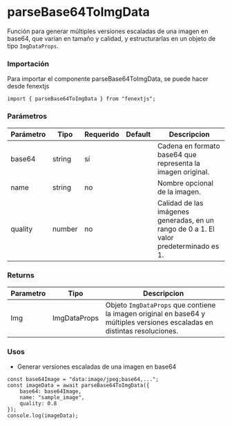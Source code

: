 # parseBase64ToImgData

Función para generar múltiples versiones escaladas de una imagen en base64, que varían en tamaño y calidad, y estructurarlas en un objeto de tipo `ImgDataProps`.

### Importación

Para importar el componente parseBase64ToImgData, se puede hacer desde fenextjs

```tsx copy
import { parseBase64ToImgData } from "fenextjs";
```

### Parámetros

| Parámetro | Tipo | Requerido | Default | Descripcion |
| --------- | ---- | --------- | ------- | ----------- |
| base64 | string | sí |  | Cadena en formato base64 que representa la imagen original. |
| name | string | no |  | Nombre opcional de la imagen. |
| quality | number | no |  | Calidad de las imágenes generadas, en un rango de 0 a 1. El valor predeterminado es 1. |
### Returns

| Parametro | Tipo | Descripcion |
| --------- | ---- | ----------- |
| Img | ImgDataProps  | Objeto `ImgDataProps` que contiene la imagen original en base64 y múltiples versiones escaladas en distintas resoluciones. |
### Usos

- Generar versiones escaladas de una imagen en base64

```tsx copy
const base64Image = "data:image/jpeg;base64,...";
const imageData = await parseBase64ToImgData({ 
    base64: base64Image, 
    name: "sample_image", 
    quality: 0.8 
});
console.log(imageData);
```

